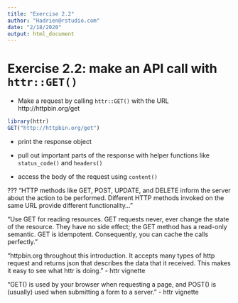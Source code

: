 ```yaml
---
title: "Exercise 2.2"
author: "Hadrien@rstudio.com"
date: "2/18/2020"
output: html_document
---
```



# Exercise 2.2: make an API call with `httr::GET()`

- Make a request by calling `httr::GET()` with the URL http://httpbin.org/get

```r
library(httr)
GET("http://httpbin.org/get")
```


- print the response object

- pull out important parts of the response with helper functions like `status_code()` and `headers()`

- access the body of the request using `content()`

???
"HTTP methods like GET, POST, UPDATE, and DELETE inform the server about the action to be performed. Different HTTP methods invoked on the same URL provide different functionality..."

"Use GET for reading resources.  GET requests never, ever change the state of the resource. They have no side effect; the GET method has a read-only semantic. GET is idempotent. Consequently, you can cache the calls perfectly."

"httpbin.org throughout this introduction. It accepts many types of http request and returns json that describes the data that it received. This makes it easy to see what httr is doing." - httr vignette

"GET() is used by your browser when requesting a page, and POST() is (usually) used when submitting a form to a server. " - httr vignette